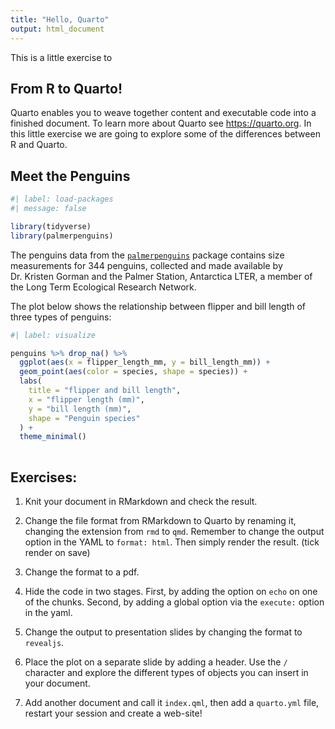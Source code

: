 ```yaml
---
title: "Hello, Quarto"
output: html_document
---
```


This is a little exercise to

## From R to Quarto!

Quarto enables you to weave together content and executable code into a finished document. To learn more about Quarto see <https://quarto.org>. In this little exercise we are going to explore some of the differences between R and Quarto.

## Meet the Penguins

```r
#| label: load-packages
#| message: false

library(tidyverse)
library(palmerpenguins)

```

The penguins data from the [`palmerpenguins`](https://allisonhorst.github.io/palmerpenguins/) package contains size measurements for 344 penguins, collected and made available by Dr. Kristen Gorman and the Palmer Station, Antarctica LTER, a member of the Long Term Ecological Research Network.

The plot below shows the relationship between flipper and bill length of three types of penguins:

```r
#| label: visualize

penguins %>% drop_na() %>% 
  ggplot(aes(x = flipper_length_mm, y = bill_length_mm)) +
  geom_point(aes(color = species, shape = species)) +
  labs(
    title = "flipper and bill length", 
    x = "flipper length (mm)", 
    y = "bill length (mm)", 
    shape = "Penguin species"
  ) + 
  theme_minimal()
  

```

## Exercises:

1.  Knit your document in RMarkdown and check the result.

2.  Change the file format from RMarkdown to Quarto by renaming it, changing the extension from `rmd` to `qmd`. Remember to change the output option in the YAML to `format: html`. Then simply render the result. (tick render on save)

3.  Change the format to a pdf.

4.  Hide the code in two stages. First, by adding the option on `echo` on one of the chunks. Second, by adding a global option via the `execute:` option in the yaml.

5.  Change the output to presentation slides by changing the format to `revealjs`.

6.  Place the plot on a separate slide by adding a header. Use the `/` character and explore the different types of objects you can insert in your document.

7.  Add another document and call it `index.qml`, then add a `quarto.yml` file, restart your session and create a web-site!
